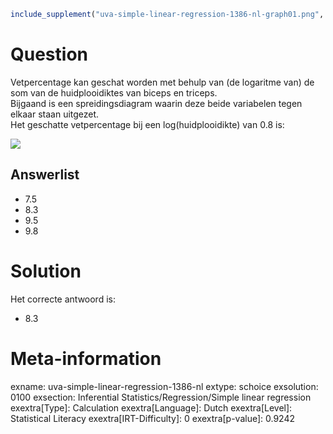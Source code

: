 ```r
include_supplement("uva-simple-linear-regression-1386-nl-graph01.png", recursive = TRUE)
```

Question
========

Vetpercentage kan geschat worden met behulp van (de logaritme van) de
som van de huidplooidiktes van biceps en triceps.\
Bijgaand is een spreidingsdiagram waarin deze beide variabelen tegen
elkaar staan uitgezet.\
Het geschatte vetpercentage bij een log(huidplooidikte) van 0.8 is:

![](uva-simple-linear-regression-1386-nl-graph01.png)

Answerlist
----------

* 7.5
* 8.3
* 9.5
* 9.8

Solution
========

Het correcte antwoord is: 

* 8.3

Meta-information
================
exname: uva-simple-linear-regression-1386-nl
extype: schoice
exsolution: 0100
exsection: Inferential Statistics/Regression/Simple linear regression
exextra[Type]: Calculation
exextra[Language]: Dutch
exextra[Level]: Statistical Literacy
exextra[IRT-Difficulty]: 0
exextra[p-value]: 0.9242
